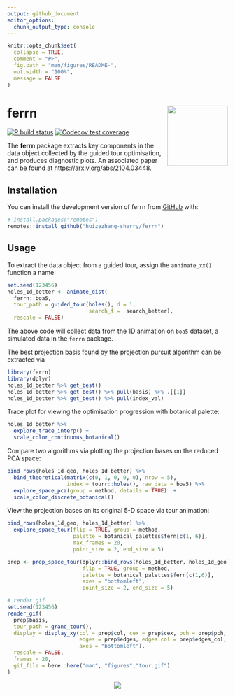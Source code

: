 ```yaml
---
output: github_document
editor_options: 
  chunk_output_type: console
---
```


<!-- README.md is generated from README.Rmd. Please edit that file -->

```r
knitr::opts_chunk$set(
  collapse = TRUE,
  comment = "#>",
  fig.path = "man/figures/README-",
  out.width = "100%", 
  message = FALSE
)
```

# ferrn <a href='https://huizezhang-sherry.github.io/ferrn/'><img src='man/figures/logo.png' align="right" height="138.5" /></a>
<!-- badges: start -->
[![R build status](https://github.com/huizezhang-sherry/ferrn/workflows/R-CMD-check/badge.svg)](https://github.com/huizezhang-sherry/ferrn/actions)
[![Codecov test coverage](https://codecov.io/gh/huizezhang-sherry/ferrn/branch/master/graph/badge.svg)](https://codecov.io/gh/huizezhang-sherry/ferrn?branch=master)
<!-- badges: end -->

The **ferrn** package extracts key components in the data object collected by the guided tour optimisation, and produces diagnostic plots. An associated paper can be found at https://arxiv.org/abs/2104.03448.

## Installation

You can install the development version of ferrn from [GitHub](https://github.com/) with:

```r
# install.packages("remotes")
remotes::install_github("huizezhang-sherry/ferrn")
```


## Usage

To extract the data object from a guided tour, assign the `annimate_xx()` function a name: 

```r
set.seed(123456)
holes_1d_better <- animate_dist(
  ferrn::boa5,
  tour_path = guided_tour(holes(), d = 1,
                          search_f =  search_better), 
  rescale = FALSE)
```

The above code will collect data from the 1D animation on `boa5` dataset, a simulated data in the `ferrn` package. 

The best projection basis found by the projection pursuit algorithm can be extracted via 

```r
library(ferrn)
library(dplyr)
holes_1d_better %>% get_best()
holes_1d_better %>% get_best() %>% pull(basis) %>% .[[1]]
holes_1d_better %>% get_best() %>% pull(index_val)
```


Trace plot for viewing the optimisation progression with botanical palette:

```r
holes_1d_better %>% 
  explore_trace_interp() + 
  scale_color_continuous_botanical()
```

Compare two algorithms via plotting the projection bases on the reduced PCA space:


```r
bind_rows(holes_1d_geo, holes_1d_better) %>%
  bind_theoretical(matrix(c(0, 1, 0, 0, 0), nrow = 5),
                   index = tourr::holes(), raw_data = boa5) %>% 
  explore_space_pca(group = method, details = TRUE)  +
  scale_color_discrete_botanical()
```


View the projection bases on its original 5-D space via tour animation:

```r
bind_rows(holes_1d_geo, holes_1d_better) %>%
  explore_space_tour(flip = TRUE, group = method,
                     palette = botanical_palettes$fern[c(1, 6)],
                     max_frames = 20, 
                     point_size = 2, end_size = 5)
```

```r
prep <- prep_space_tour(dplyr::bind_rows(holes_1d_better, holes_1d_geo), 
                        flip = TRUE, group = method, 
                        palette = botanical_palettes$fern[c(1,6)], 
                        axes = "bottomleft",
                        point_size = 2, end_size = 5)

# render gif
set.seed(123456)
render_gif(
  prep$basis,
  tour_path = grand_tour(),
  display = display_xy(col = prep$col, cex = prep$cex, pch = prep$pch,
                       edges = prep$edges, edges.col = prep$edges_col,
                       axes = "bottomleft"),
  rescale = FALSE,
  frames = 20,
  gif_file = here::here("man", "figures","tour.gif")
)
```


<p align="center">
  <img src="man/figures/tour.gif">
</p>
